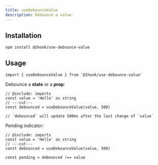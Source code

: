```yaml
---
title: useDebounceValue
description: Debounce a value.
---
```


## Installation

```package-install
npm install @1hook/use-debounce-value
```

## Usage

```tsx twoslash include imports
import { useDebounceValue } from '@1hook/use-debounce-value'
```

Debounce a **state** or a **prop**:

```tsx twoslash
// @include: imports
const value = 'Hello' as string
// ---cut---
const debounced = useDebounceValue(value, 500)

// `debounced` will update 500ms after the last change of `value`
```

Pending indicator:

```tsx twoslash
// @include: imports
const value = 'Hello' as string
// ---cut---
const debounced = useDebounceValue(value, 500)

const pending = debounced !== value
```
